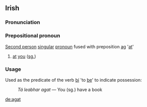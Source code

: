 ==Irish==
===Pronunciation===
{{IPA|[ˈagət]}}
===Prepositional pronoun===
[[Second person]] [[singular]] [[pronoun]] fused with preposition [[ag]] '[[at]]'
#[[at]] [[you]] ([[singular|sg.]])

===Usage===
Used as the predicate of the verb [[bí]] 'to [[be]]' to indicate possession:
:''Tá leabhar agat'' &mdash; You (sg.) have a book

[[de:agat]]